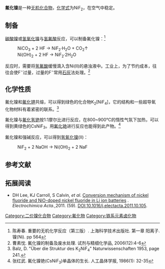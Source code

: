 {{Chembox
| Watchedfields = changed
| verifiedrevid = 442654399
| ImageFile = Fluorid nikelnatý.PNG
| ImageSize =
| ImageFile1 = Nickel(II)-fluoride-unit-cell-3D-balls.png
| IUPACName = Nickel(II) fluoride
| OtherNames = 
|Section1={{Chembox Identifiers
| ChemSpiderID_Ref = {{chemspidercite|correct|chemspider}}
| ChemSpiderID = 23210
| InChI = 1S/2FH.Ni/h2*1H;/q;;+2/p-2
| InChIKey = DBJLJFTWODWSOF-NUQVWONBAA
| SMILES = F[Ni]F
| StdInChI_Ref = {{stdinchicite|correct|chemspider}}
| StdInChI = 1S/2FH.Ni/h2*1H;/q;;+2/p-2
| StdInChIKey_Ref = {{stdinchicite|correct|chemspider}}
| StdInChIKey = DBJLJFTWODWSOF-UHFFFAOYSA-L
| InChIKey1 = DBJLJFTWODWSOF-UHFFFAOYSA-L
| CASNo = 10028-18-9
| CASNo_Ref = {{cascite|correct|CAS}}
| UNII_Ref = {{fdacite|correct|FDA}}
| UNII = 69NBB20493
| EINECS = 233-071-3
| PubChem = 24825
| RTECS = QR6825000
 }}
|Section2={{Chembox Properties
| Formula = NiF<sub>2</sub>
| MolarMass = 96.6902 g/mol
| Appearance = 黄色固体（无水）<BR>淡绿色晶体（四水）
| Density = 4.72 g/cm<sup>3</sup>
| MeltingPtC = 1380
| MeltingPt_notes = <ref>http://www.slac.stanford.edu/BFROOT/www/Detector/Backgrounds/BkG4Sim/Planning/Validations/neutronCounters/04_02_85.pdf</ref>
| BoilingPtC = 1750
| BoilingPt_notes =  <ref>http://www.indiamart.com/primechemicals/inorganic-fluorine.html</ref>
| Solubility = 2.51 g/100 mL
| SolubleOther = 难溶于[[乙醇|乙醇]]、[[乙醚|乙醚]]
| Solvent = 
| LogP = 
 }}
|Section3={{Chembox Structure
| CrystalStruct = 四方系[[金红石|金红石]]
| Coordination = Ni：八面体<br/>F：平面三角形
| MolShape = 
 }}
|Section4={{Chembox Thermochemistry
| DeltaHf = 
| Entropy = 
| HeatCapacity = 
 }}
|Section7={{Chembox Hazards
| ExternalSDS = [http://www.gfschemicals.com/Search/MSDS/A5352MSDS.PDF External MSDS]
| EUClass = 
| MainHazards = 
| NFPA-H = 
| NFPA-F = 
| NFPA-R = 
| NFPA-S = 
| RPhrases = 
| SPhrases = 
| FlashPt = 
| LD50 =
| PEL = 
 }}
|Section8={{Chembox Related
| OtherAnions = [[氯化镍|氯化镍]]<br/>[[溴化镍|溴化镍]]<br/>[[碘化镍|碘化镍]]
| OtherCations = [[氟化亚铁|氟化亚铁]]<BR>[[氟化钴|氟化钴]]<BR>[[氟化铜|氟化铜]]
| OtherFunction = 
| OtherFunction_label = 
| OtherCompounds = 
 }}
}}
'''氟化镍'''是一种[[无机化合物|无机化合物]]，[[化学式|化学式]]为NiF<sub>2</sub>，在空气中稳定。

==制备==
[[碳酸镍|碳酸镍]]或[[氢氧化镍|氢氧化镍]]与[[氢氟酸|氢氟酸]]反应，可以制备氟化镍：<ref>陈寿春. 重要的无机化学反应（第三版）. 上海科学技术出版社. 第一章 阳离子. 镍(Ni). pp 564</ref>
: NiCO<sub>3</sub> + 2 HF → NiF<sub>2</sub>·H<sub>2</sub>O + CO<sub>2</sub>↑
: Ni(OH)<sub>2</sub> + 2 HF → NiF<sub>2</sub>·2H<sub>2</sub>O
反应时，需要将[[氢氟酸|氢氟酸]]缓慢滴入含Ni(II)的悬浊液中。工业上，为了节约成本，往往会使F<sup>−</sup>过量，过量的F<sup>−</sup>常用[[石灰|石灰]]法处理。<ref>曹素忱. 氟化镍的制备及废水处理. 试剂与精细化学品, 2006(12):4-6</ref>

==化学性质==
氟化镍和[[氟化钾|氟化钾]]共熔，可以得到绿色的化合物K<sub>2</sub>[NiF<sub>4</sub>]，它的结构和一些超导氧化物材料有着紧密的联系。<ref>Balz, D. "Über die Struktur des K<sub>2</sub>NiF<sub>4</sub>" Naturwissenschaften 1953, page 241.</ref>

氟化镍与[[氟化氢铯|氟化氢铯]]按1:1摩尔比进行反应，在800~900℃的惰性气氛下加热，可以得到黄绿色的CsNiF<sub>3</sub>。用[[氟化铯|氟化铯]]进行反应也能得到此产物。<ref>张红武. 氟化镍铯(CsNiF<sub>3</sub>)单晶体的生长. 人工晶体学报, 1986(1): 32-35</ref>

氟化镍和强碱反应，可以得到[[氢氧化镍|氢氧化镍]](II)：
: NiF<sub>2</sub> + 2 NaOH → Ni(OH)<sub>2</sub> + 2 NaF

==参考文献==
{{reflist}}

==拓展阅读==
* DH Lee, KJ Carroll, S Calvin, ''et al''. [http://smeng.ucsd.edu/images/files/ea_daniel.pdf Conversion mechanism of nickel fluoride and NiO-doped nickel fluoride in Li ion batteries] {{Wayback|url=http://smeng.ucsd.edu/images/files/ea_daniel.pdf |date=20160822065351 }}. ''Electrochimica Acta.'',2011. (59). DOI:10.1016/j.electacta.2011.10.105.

{{镍化合物}}
{{氟化物}}
{{Authority control}}

[[Category:二价镍化合物|Category:二价镍化合物]]
[[Category:氟化物|Category:氟化物]]
[[Category:铁系元素卤化物|Category:铁系元素卤化物]]
